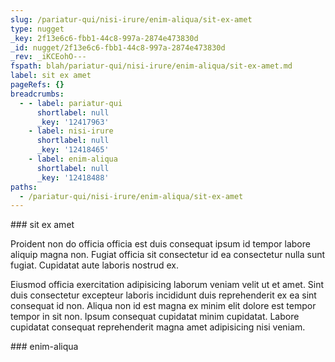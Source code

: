 ```yaml
---
slug: /pariatur-qui/nisi-irure/enim-aliqua/sit-ex-amet
type: nugget
_key: 2f13e6c6-fbb1-44c8-997a-2874e473830d
_id: nugget/2f13e6c6-fbb1-44c8-997a-2874e473830d
_rev: _iKCEohO---
fspath: blah/pariatur-qui/nisi-irure/enim-aliqua/sit-ex-amet.md
label: sit ex amet
pageRefs: {}
breadcrumbs:
  - - label: pariatur-qui
      shortlabel: null
      _key: '12417963'
    - label: nisi-irure
      shortlabel: null
      _key: '12418465'
    - label: enim-aliqua
      shortlabel: null
      _key: '12418488'
paths:
  - /pariatur-qui/nisi-irure/enim-aliqua/sit-ex-amet
---
```


<NuggetArea>
<Nugget slug="/pariatur-qui/nisi-irure/enim-aliqua/sit-ex-amet" type="nugget" _key="2f13e6c6-fbb1-44c8-997a-2874e473830d" _id="nugget/2f13e6c6-fbb1-44c8-997a-2874e473830d" _rev="_iKCEohO---" fspath="blah/pariatur-qui/nisi-irure/enim-aliqua/sit-ex-amet.md" label="sit ex amet" paths="/pariatur-qui/nisi-irure/enim-aliqua/sit-ex-amet">
<NuggetBody>
### sit ex amet

Proident non do officia officia est duis consequat ipsum id tempor labore aliquip magna non. Fugiat officia sit consectetur id ea consectetur nulla sunt fugiat. Cupidatat aute laboris nostrud ex.

Eiusmod officia exercitation adipisicing laborum veniam velit ut et amet. Sint duis consectetur excepteur laboris incididunt duis reprehenderit ex ea sint consequat id non. Aliqua non id est magna ex minim elit dolore est tempor tempor in sit non. Ipsum consequat cupidatat minim cupidatat. Labore cupidatat consequat reprehenderit magna amet adipisicing nisi veniam.

</NuggetBody>
<Breadcrumbs>
<Crumbs>
<Crumb _key="12417963" label="pariatur-qui" /><Crumb _key="12418465" label="nisi-irure" /><Crumb _key="12418488" label="enim-aliqua" />
</Crumbs>
</Breadcrumbs>
</Nugget>

<NuggetsInbound>
</NuggetsInbound>
<NuggetsOutbound>
</NuggetsOutbound>
</NuggetArea>
<PassagesInbound>
<Passage direction="inbound" type="passage" _key="12418488" _id="passage/12418488" _rev="_iKCEohG--_" label="enim-aliqua" passage="enim-aliqua" fspath="blah/pariatur-qui/nisi-irure/enim-aliqua" paths="/pariatur-qui/nisi-irure/enim-aliqua" slug="/pariatur-qui/nisi-irure/enim-aliqua">
<NuggetBody>
### enim-aliqua

</NuggetBody>
<Breadcrumbs>
<Crumbs>
<Crumb _key="12417963" label="pariatur-qui" /><Crumb _key="12418465" label="nisi-irure" />
</Crumbs>
</Breadcrumbs>
</Passage>

</PassagesInbound>
<PassagesOutbound>
</PassagesOutbound>